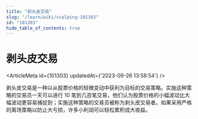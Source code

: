 ```yaml
---
title: "剥头皮交易"
slug: "/learn/wiki/scalping-101303"
id: "101303"
hide_table_of_contents: true
---
```



# 剥头皮交易

<ArticleMeta id={101303} updatedAt={'2023-09-26 13:58:54'} />
<div className='border-solid border-b border-t-0 my-4 border-[var(--ifm-color-gray-300)]' />

剥头皮交易是一种以从股票价格的轻微变动中获利为目标的交易策略。实施这种策略的交易员一天可以进行 10 笔到几百笔交易，他们认为股票价格的小幅波动比大幅波动更容易捕捉到；实施这种策略的交易员被称为剥头皮交易者。如果采用严格的离场策略以防止大亏损，许多小利润可以轻松累积成大收益。
